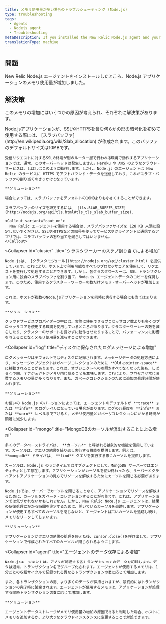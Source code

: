 ```yaml
---
title: メモリ使用量が多い場合のトラブルシューティング (Node.js)
type: troubleshooting
tags:
  - Agents
  - Nodejs agent
  - Troubleshooting
metaDescription: If you installed the New Relic Node.js agent and your application's memory usage increases read this troubleshooting doc for potential causes and solutions.
translationType: machine
---
```


## 問題

New Relic Node.js エージェントをインストールしたところ、Node.js アプリケーションのメモリ使用量が増加しました。

## 解決策

このメモリの増加にはいくつかの原因が考えられ、それぞれに解決策があります。

<CollapserGroup>
  <Collapser
    id="slab"
    title="TLSのメモリバッファの割り当てによる増加"
  >
    Node.jsアプリケーションが、SSLやHTTPSを含む何らかの形の暗号化を初めて使用する際には、 [スラブバッファ](http://en.wikipedia.org/wiki/Slab_allocation) が作成されます。このバッファのデフォルトサイズは10MBです。

    受信リクエストに対するSSLの終端が別のルーター層で行われる環境で動作するアプリケーションでは、通常、このオーバーヘッドは発生しません。Heroku や AWS のようなクラウド・サービスは、しばしばこのように動作します。しかし、Node.js のエージェントは New Relic のサービスに HTTPS でアウトバウンド・データを送信しており、これがスラブ・バッファの割り当てのきっかけとなっています。

    **ソリューション**

    場合によっては、スラブバッファをデフォルトの10MBよりも小さくすることができます。

    スラブバッファのサイズを設定するには、 [tls.SLAB_BUFFER_SIZE](http://nodejs.org/api/tls.html#tls_tls_slab_buffer_size).

    <Callout variant="caution">
      New Relic エージェントを使用する場合は、スラブバッファサイズを 128 KB 未満に設定しないでください。SSLやHTTPSなどの暗号を使ってサービスやクライアントと通信するアプリでは、スラブバッファの割り当てを減らしてはいけません。
    </Callout>
  </Collapser>

  <Collapser
    id="cluster"
    title="クラスタワーカーのスラブ割り当てによる増加"
  >
    Node.jsは、 [クラスタモジュール](http://nodejs.org/api/cluster.html) を提供しています。これにより、ホスト上で利用可能なすべてのプロセッサコアを使用して、リクエストを並行して処理することができます。しかし、各クラスタワーカーは、SSL トランザクション用に独自のスラブバッファを割り当て、Node.js エージェントデータのコピーを保持します。このため、使用するクラスター・ワーカーの数だけメモリ・オーバーヘッドが増加します。

    これは、ホストが複数のNode.jsアプリケーションを同時に実行する場合にも当てはまります。

    **ソリューション**

    クラウドサービスプロバイダーの中には、実際に使用できるプロセッサコア数よりも多くのプロセッサコアを使用する環境を使用しているところがあります。クラスターワーカーの数を減らしたり、クラスターのサポートを受けずに動作させたりすることで、パフォーマンスに影響を与えることなくメモリ使用量を減らすことができます。
  </Collapser>

  <Collapser
    id="log"
    title="ディスクに保存されたログメッセージによる増加"
  >
    ログメッセージはデフォルトではディスクに記録されます。メッセージデータの処理方法により、メッセージオブジェクトはガベージコレクションのために **Old-pointer-space** に移動されることがあります。これは、オブジェクトへの参照がすべてなくなった後も、しばらくの間、オブジェクトがメモリ内に残ることを意味します。これにより、プロセスが常に消費するメモリの量が多くなります。また、ガベージコレクションのために追加の処理時間が使われます。

    **ソリューション**

    お使いの Node.js のバージョンによっては、エージェントのデフォルトが **trace** または **info** のログレベルになっている場合があります。ログの冗長度を **info** または **warn** レベルまで下げると、メモリ使用量とガベージコレクションにかかる時間が顕著に減少します。
  </Collapser>

  <Collapser
    id="mongo"
    title="MongoDBのカーソルが流出することによる増加"
  >
    多くのデータベースドライバは、 **カーソル** と呼ばれる抽象的な機能を使用しています。カーソルは、クエリの結果を繰り返し実行する機能を提供します。例えば、 **mongodb** ドライバは、 **find** クエリを実行する際にカーソルを提供します。

    カーソルは、Node.js のランタイムではオブジェクトとして、MongoDB サーバーではエンティティとして存在します。アプリケーションがカーソルを使い終わったら、サーバーとクライアントアプリケーションの両方でリソースを解放するためにカーソルを閉じる必要があります。

    Node.jsでは、サーバーでカーソルを閉じることなく、アプリケーションでリソースを解放するために、カーソルをガベージ・コレクションすることが可能です。これは、アプリケーションでは気づかれないかもしれません。しかし、New Relic Node.js エージェントは、結果の反復処理にかかる時間を測定するために、開いているカーソルを追跡します。アプリケーションが使用するすべてのカーソルを閉じないと、エージェントは古いカーソルを追跡し続け、メモリをリークしてしまいます。

    **ソリューション**

    アプリケーションがクエリの結果の処理を終えた後、cursor.close()を呼び出して、アプリケーションで作成されたすべてのカーソルが閉じられるようにします。
  </Collapser>

  <Collapser
    id="agent"
    title="エージェントのデータ保存による増加"
  >
    Node.jsエージェントは、アプリが処理する各トランザクションのデータを記録します。データは通常、トランザクション名でグループ化されます。エージェントが使用するメモリは、1分ごとの収穫サイクルで記録される異なるトランザクションの数に応じて増加します。

    また、各トランザクションの間、より多くのデータが保持されますが、最終的にはトランザクションの完了時に破棄されます。エージェントが使用するメモリは、アプリケーションが処理する同時トランザクションの数に応じて増加します。

    **ソリューション**

    エージェントデータストレージがメモリ使用量の増加の原因であると判明した場合、ホストにメモリを追加するか、より大きなクラウドインスタンスに変更することで対処できます。
  </Collapser>
</CollapserGroup>